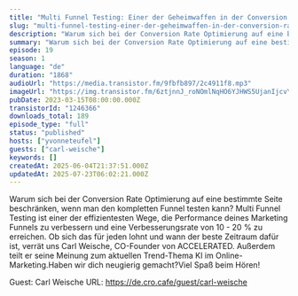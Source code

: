 ```yaml
---
title: "Multi Funnel Testing: Einer der Geheimwaffen in der Conversion Rate Optimierung "
slug: "multi-funnel-testing-einer-der-geheimwaffen-in-der-conversion-rate-optimierung"
description: "Warum sich bei der Conversion Rate Optimierung auf eine bestimmte Seite beschränken, wenn man den kompletten Funnel testen kann? Multi Funnel Testing ist einer der effizientesten Wege, die Performance deines Marketing Funnels zu verbessern und eine Verbesserungsrate von 10 - 20 % zu erreichen. Ob sich das für jeden lohnt und wann der beste Zeitraum dafür ist, verrät uns Carl Weische, CO-Founder von ACCELERATED. Außerdem teilt er seine Meinung zum aktuellen Trend-Thema KI im Online-Marketing.Haben wir dich neugierig gemacht?Viel Spaß beim Hören!\n\nGuest: Carl Weische\nURL: https://de.cro.cafe/guest/carl-weische"
summary: "Warum sich bei der Conversion Rate Optimierung auf eine bestimmte Seite beschränken, wenn man den kompletten Funnel testen kann? Multi Funnel Testing ist einer der effizientesten Wege, die Performance deines Marketing Funnels zu verbessern und eine Verbesserungsrate von 10 - 20 % zu erreichen. Ob sich das für jeden lohnt und wann der beste Zeitraum dafür ist, verrät uns Carl Weische, CO-Founder von ACCELERATED. Außerdem teilt er seine Meinung zum aktuellen Trend-Thema KI im Online-Marketing.Haben wir dich neugierig gemacht?Viel Spaß beim Hören!\n\nGuest: Carl Weische\nURL: https://de.cro.cafe/guest/carl-weische"
episode: 19
season: 1
language: "de"
duration: "1868"
audioUrl: "https://media.transistor.fm/9fbfb897/2c4911f8.mp3"
imageUrl: "https://img.transistor.fm/6ztjnnJ_roNOmlNqHO6YJHWS5UjanIjcvY8-2K3NF50/rs:fill:0:0:1/w:3000/h:3000/q:60/aHR0cHM6Ly9pbWct/dXBsb2FkLXByb2R1/Y3Rpb24udHJhbnNp/c3Rvci5mbS82NWZl/OWNlY2U4NWI2ODFj/ZTViY2U0ZjFhZGYy/YzYwNi5wbmc.webp"
pubDate: 2023-03-15T08:00:00.000Z
transistorId: "1246366"
downloads_total: 189
episode_type: "full"
status: "published"
hosts: ["yvonneteufel"]
guests: ["carl-weische"]
keywords: []
createdAt: 2025-06-04T21:37:51.000Z
updatedAt: 2025-07-23T06:02:21.000Z
---
```


Warum sich bei der Conversion Rate Optimierung auf eine bestimmte Seite beschränken, wenn man den kompletten Funnel testen kann? Multi Funnel Testing ist einer der effizientesten Wege, die Performance deines Marketing Funnels zu verbessern und eine Verbesserungsrate von 10 - 20 % zu erreichen. Ob sich das für jeden lohnt und wann der beste Zeitraum dafür ist, verrät uns Carl Weische, CO-Founder von ACCELERATED. Außerdem teilt er seine Meinung zum aktuellen Trend-Thema KI im Online-Marketing.Haben wir dich neugierig gemacht?Viel Spaß beim Hören!

Guest: Carl Weische
URL: https://de.cro.cafe/guest/carl-weische

